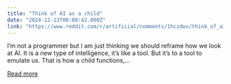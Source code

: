 ```yaml
---
title: "Think of AI as a child"
date: "2024-12-13T00:08:42.000Z"
link: "https://www.reddit.com/r/artificial/comments/1hczdwx/think_of_ai_as_a_child/"
---
```


I’m not a programmer but I am just thinking we should reframe how we look at AI.
 It is a new type of intelligence, it’s like a tool.
 But it’s to a tool to emulate us.
 That is how a child functions,...

[Read more](https://www.reddit.com/r/artificial/comments/1hczdwx/think_of_ai_as_a_child/)
